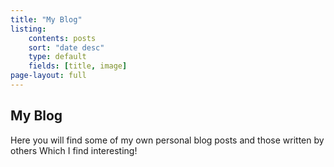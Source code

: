 ```yaml
---
title: "My Blog"
listing: 
    contents: posts
    sort: "date desc"
    type: default
    fields: [title, image]
page-layout: full
---
```

## My Blog
Here you will find some of my own personal blog posts and those written by others Which I find interesting!